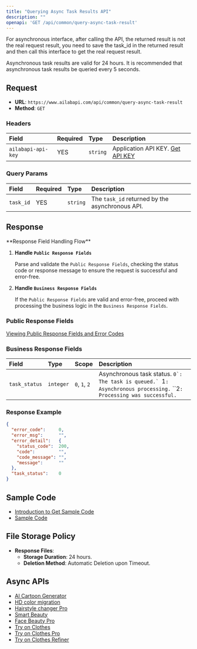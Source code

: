 ```yaml
---
title: "Querying Async Task Results API"
description: ""
openapi: 'GET /api/common/query-async-task-result'
---
```

<Tip>
For asynchronous interface, after calling the API, the returned result is not the real request result, you need to save the task_id in the returned result and then call this interface to get the real request result.

Asynchronous task results are valid for 24 hours. It is recommended that asynchronous task results be queried every 5 seconds.
</Tip>

## Request

- **URL**: `https://www.ailabapi.com/api/common/query-async-task-result`
- **Method**: `GET`

### Headers

| Field              | Required | Type     | Description                                        |
|:-------------------|:---------|:---------|:---------------------------------------------------|
| `ailabapi-api-key` | YES      | `string` | Application API KEY. [Get API KEY](/doc/get-api-key) |

### Query Params

| Field     | Required | Type     | Description                                     |
|:----------|:---------|:---------|:------------------------------------------------|
| `task_id` | YES      | `string` | The `task_id` returned by the asynchronous API. |

## Response

<Warning>
**Response Field Handling Flow**

1. **Handle `Public Response Fields`**

   Parse and validate the `Public Response Fields`, checking the status code or response message to ensure the request is successful and error-free.

2. **Handle `Business Response Fields`**

   If the `Public Response Fields` are valid and error-free, proceed with processing the business logic in the `Business Response Fields`.
</Warning>

### Public Response Fields

<a href="/doc/response-description" target="_blank">Viewing Public Response Fields and Error Codes</a>

### Business Response Fields

| Field         | Type      | Scope                                  | Description                                                                                                                                 |
|:--------------|:----------|:---------------------------------------|:--------------------------------------------------------------------------------------------------------------------------------------------|
| `task_status` | `integer` | ``0``, ``1``, ``2`` | Asynchronous task status. ``0`: The task is queued.` ``1`: Asynchronous processing.` ``2`: Processing was successful.` |

### Response Example

```json
{
  "error_code":     0,
  "error_msg":      "",
  "error_detail":   {
    "status_code":  200,
    "code":         "",
    "code_message": "",
    "message":      ""
  },
  "task_status":    0
}
```

## Sample Code

- [Introduction to Get Sample Code](get-sample-code)
- [Sample Code][PostmanURL]

## File Storage Policy

- **Response Files**:
  - **Storage Duration**: 24 hours.
  - **Deletion Method**: Automatic Deletion upon Timeout.

## Async APIs

- [AI Cartoon Generator](ai-image/effects/ai-anime-generator/api)
- [HD color migration](ai-image/effects/image-hd-color-migration/api)
- [Hairstyle changer Pro](ai-portrait/effects/hairstyle-editor-pro/api)
- [Smart Beauty](ai-portrait/effects/smart-beauty/async-api)
- [Face Beauty Pro](ai-portrait/effects/face-beauty-pro/async-api)
- [Try on Clothes](ai-portrait/editing/try-on-clothes/api)
- [Try on Clothes Pro](ai-portrait/editing/try-on-clothes-pro/api)
- [Try on Clothes Refiner](ai-portrait/enhance/try-on-clothes-refiner/api)

[PostmanURL]: https://documenter.getpostman.com/view/26387069/2s93JxqgHE#e57f808e-f0a6-4e22-afd0-c509267e5b53